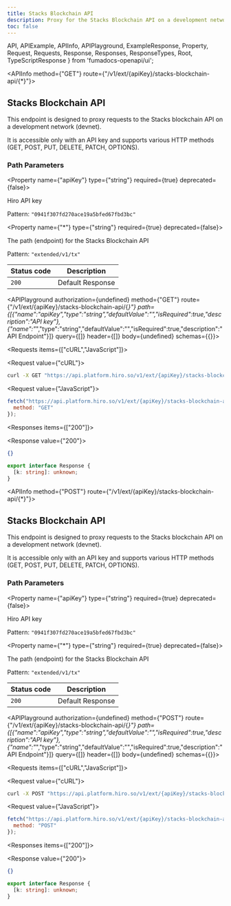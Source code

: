 ```yaml
---
title: Stacks Blockchain API
description: Proxy for the Stacks Blockchain API on a development network (devnet).
toc: false
---
```


  API,
  APIExample,
  APIInfo,
  APIPlayground,
  ExampleResponse,
  Property,
  Request,
  Requests,
  Response,
  Responses,
  ResponseTypes,
  Root,
  TypeScriptResponse
} from 'fumadocs-openapi/ui';

<Root baseUrl="https://api.platform.hiro.so">

<API>

<APIInfo method={"GET"} route={"/v1/ext/{apiKey}/stacks-blockchain-api/{*}"}>

## Stacks Blockchain API

This endpoint is designed to proxy requests to the Stacks blockchain API on a development network (devnet).

It is accessible only with an API key and supports various HTTP methods (GET, POST, PUT, DELETE, PATCH, OPTIONS).

### Path Parameters

<Property name={"apiKey"} type={"string"} required={true} deprecated={false}>

Hiro API key

<span>Pattern: `"0941f307fd270ace19a5bfed67fbd3bc"`</span>

</Property>

<Property name={"*"} type={"string"} required={true} deprecated={false}>

The path (endpoint) for the Stacks Blockchain API

<span>Pattern: `"extended/v1/tx"`</span>

</Property>

| Status code | Description |
| ----------- | ----------- |
| `200` | Default Response |

<APIPlayground authorization={undefined} method={"GET"} route={"/v1/ext/{apiKey}/stacks-blockchain-api/{*}"} path={[{"name":"apiKey","type":"string","defaultValue":"","isRequired":true,"description":"API key"},{"name":"*","type":"string","defaultValue":"","isRequired":true,"description":"API Endpoint"}]} query={[]} header={[]} body={undefined} schemas={{}}>

</APIPlayground>

</APIInfo>

<APIExample>

<Requests items={["cURL","JavaScript"]}>

<Request value={"cURL"}>

```bash
curl -X GET "https://api.platform.hiro.so/v1/ext/{apiKey}/stacks-blockchain-api/extended/v1/tx"
```

</Request>

<Request value={"JavaScript"}>

```js
fetch("https://api.platform.hiro.so/v1/ext/{apiKey}/stacks-blockchain-api/extended/v1/tx", {
  method: "GET"
});
```

</Request>

</Requests>

<Responses items={["200"]}>

<Response value={"200"}>

<ResponseTypes>

<ExampleResponse>

```json
{}
```

</ExampleResponse>

<TypeScriptResponse>

```ts
export interface Response {
  [k: string]: unknown;
}
```

</TypeScriptResponse>

</ResponseTypes>

</Response>

</Responses>

</APIExample>

</API>

<API>

<APIInfo method={"POST"} route={"/v1/ext/{apiKey}/stacks-blockchain-api/{*}"}>

## Stacks Blockchain API

This endpoint is designed to proxy requests to the Stacks blockchain API on a development network (devnet).

It is accessible only with an API key and supports various HTTP methods (GET, POST, PUT, DELETE, PATCH, OPTIONS).

### Path Parameters

<Property name={"apiKey"} type={"string"} required={true} deprecated={false}>

Hiro API key

<span>Pattern: `"0941f307fd270ace19a5bfed67fbd3bc"`</span>

</Property>

<Property name={"*"} type={"string"} required={true} deprecated={false}>

The path (endpoint) for the Stacks Blockchain API

<span>Pattern: `"extended/v1/tx"`</span>

</Property>

| Status code | Description |
| ----------- | ----------- |
| `200` | Default Response |

<APIPlayground authorization={undefined} method={"POST"} route={"/v1/ext/{apiKey}/stacks-blockchain-api/{*}"} path={[{"name":"apiKey","type":"string","defaultValue":"","isRequired":true,"description":"API key"},{"name":"*","type":"string","defaultValue":"","isRequired":true,"description":"API Endpoint"}]} query={[]} header={[]} body={undefined} schemas={{}}>

</APIPlayground>

</APIInfo>

<APIExample>

<Requests items={["cURL","JavaScript"]}>

<Request value={"cURL"}>

```bash
curl -X POST "https://api.platform.hiro.so/v1/ext/{apiKey}/stacks-blockchain-api/v2/transactions"
```

</Request>

<Request value={"JavaScript"}>

```js
fetch("https://api.platform.hiro.so/v1/ext/{apiKey}/stacks-blockchain-api/v2/transactions", {
  method: "POST"
});
```

</Request>

</Requests>

<Responses items={["200"]}>

<Response value={"200"}>

<ResponseTypes>

<ExampleResponse>

```json
{}
```

</ExampleResponse>

<TypeScriptResponse>

```ts
export interface Response {
  [k: string]: unknown;
}
```

</TypeScriptResponse>

</ResponseTypes>

</Response>

</Responses>

</APIExample>

</API>

</Root>
